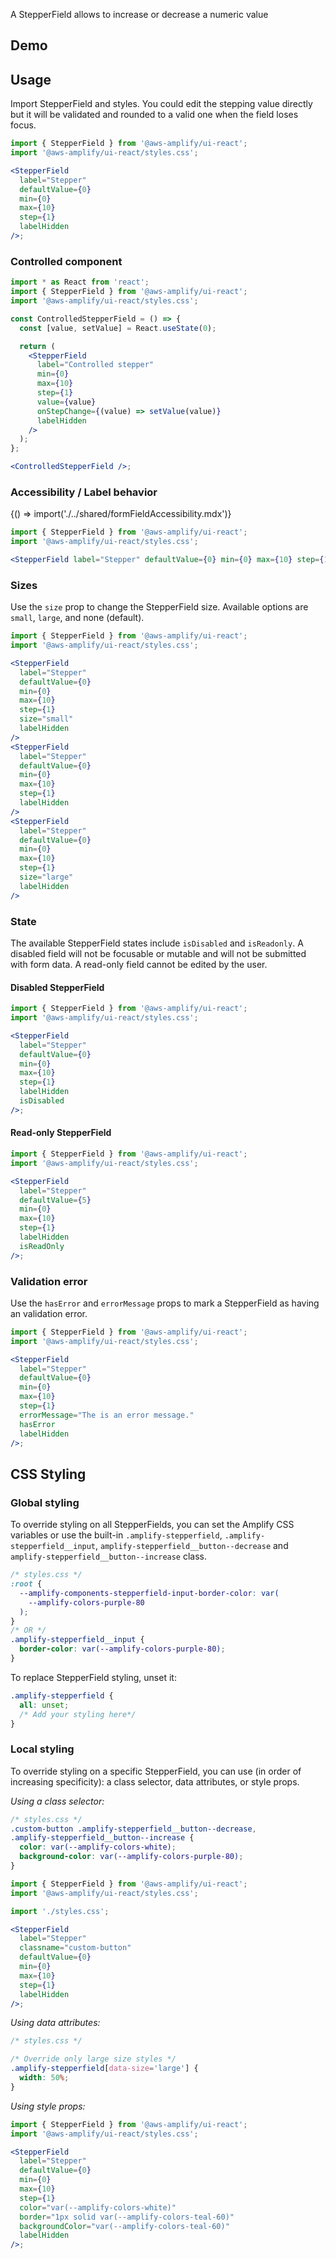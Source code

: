 

A StepperField allows to increase or decrease a numeric value

## Demo

<StepperFieldDemo />

## Usage

Import StepperField and styles. You could edit the stepping value directly but it will be validated and rounded to a valid one when the field loses focus.

```jsx
import { StepperField } from '@aws-amplify/ui-react';
import '@aws-amplify/ui-react/styles.css';

<StepperField
  label="Stepper"
  defaultValue={0}
  min={0}
  max={10}
  step={1}
  labelHidden
/>;
```

<Example>
  <StepperField
    label="Stepper"
    defaultValue={0}
    min={0}
    max={10}
    step={1}
    labelHidden
  />
</Example>

### Controlled component

```jsx
import * as React from 'react';
import { StepperField } from '@aws-amplify/ui-react';
import '@aws-amplify/ui-react/styles.css';

const ControlledStepperField = () => {
  const [value, setValue] = React.useState(0);

  return (
    <StepperField
      label="Controlled stepper"
      min={0}
      max={10}
      step={1}
      value={value}
      onStepChange={(value) => setValue(value)}
      labelHidden
    />
  );
};

<ControlledStepperField />;
```

<Example>
  <ControlledStepperField />
</Example>

### Accessibility / Label behavior

<Fragment>{() => import('./../shared/formFieldAccessibility.mdx')}</Fragment>

```jsx
import { StepperField } from '@aws-amplify/ui-react';
import '@aws-amplify/ui-react/styles.css';

<StepperField label="Stepper" defaultValue={0} min={0} max={10} step={1} />;
```

<Example>
  <StepperField label="Stepper" defaultValue={0} min={0} max={10} step={1} />
</Example>

### Sizes

Use the `size` prop to change the StepperField size. Available options are `small`, `large`, and none (default).

```jsx
import { StepperField } from '@aws-amplify/ui-react';
import '@aws-amplify/ui-react/styles.css';

<StepperField
  label="Stepper"
  defaultValue={0}
  min={0}
  max={10}
  step={1}
  size="small"
  labelHidden
/>
<StepperField
  label="Stepper"
  defaultValue={0}
  min={0}
  max={10}
  step={1}
  labelHidden
/>
<StepperField
  label="Stepper"
  defaultValue={0}
  min={0}
  max={10}
  step={1}
  size="large"
  labelHidden
/>
```

<Example>
  <Flex direction="column">
    <StepperField
      label="Stepper"
      defaultValue={0}
      min={0}
      max={10}
      step={1}
      size="small"
      labelHidden
    />
    <StepperField
      label="Stepper"
      defaultValue={0}
      min={0}
      max={10}
      step={1}
      labelHidden
    />
    <StepperField
      label="Stepper"
      defaultValue={0}
      min={0}
      max={10}
      step={1}
      size="large"
      labelHidden
    />
  </Flex>
</Example>

### State

The available StepperField states include `isDisabled` and `isReadonly`. A disabled field will not be focusable or mutable and will not be submitted with form data. A read-only field cannot be edited by the user.

#### Disabled StepperField

```jsx
import { StepperField } from '@aws-amplify/ui-react';
import '@aws-amplify/ui-react/styles.css';

<StepperField
  label="Stepper"
  defaultValue={0}
  min={0}
  max={10}
  step={1}
  labelHidden
  isDisabled
/>;
```

<Example>
  <StepperField
    label="Stepper"
    defaultValue={0}
    min={0}
    max={10}
    step={1}
    labelHidden
    isDisabled
  />
</Example>

#### Read-only StepperField

```jsx
import { StepperField } from '@aws-amplify/ui-react';
import '@aws-amplify/ui-react/styles.css';

<StepperField
  label="Stepper"
  defaultValue={5}
  min={0}
  max={10}
  step={1}
  labelHidden
  isReadOnly
/>;
```

<Example>
  <StepperField
    label="Stepper"
    defaultValue={5}
    min={0}
    max={10}
    step={1}
    labelHidden
    isReadOnly
  />
</Example>

### Validation error

Use the `hasError` and `errorMessage` props to mark a StepperField as having an validation error.

```jsx
import { StepperField } from '@aws-amplify/ui-react';
import '@aws-amplify/ui-react/styles.css';

<StepperField
  label="Stepper"
  defaultValue={0}
  min={0}
  max={10}
  step={1}
  errorMessage="The is an error message."
  hasError
  labelHidden
/>;
```

<Example>
  <StepperField
    label="Stepper"
    defaultValue={0}
    min={0}
    max={10}
    step={1}
    errorMessage="The is an error message."
    hasError
    labelHidden
  />
</Example>

## CSS Styling

### Global styling

To override styling on all StepperFields, you can set the Amplify CSS variables or use the built-in `.amplify-stepperfield`, `.amplify-stepperfield__input`, `amplify-stepperfield__button--decrease` and `amplify-stepperfield__button--increase` class.

```css
/* styles.css */
:root {
  --amplify-components-stepperfield-input-border-color: var(
    --amplify-colors-purple-80
  );
}
/* OR */
.amplify-stepperfield__input {
  border-color: var(--amplify-colors-purple-80);
}
```

<Example>
  <StepperField
    label="Stepper"
    className="global-styling-example"
    defaultValue={0}
    min={0}
    max={10}
    step={1}
    labelHidden
  />
</Example>

To replace StepperField styling, unset it:

```css
.amplify-stepperfield {
  all: unset;
  /* Add your styling here*/
}
```

### Local styling

To override styling on a specific StepperField, you can use (in order of increasing specificity): a class selector, data attributes, or style props.

_Using a class selector:_

```css
/* styles.css */
.custom-button .amplify-stepperfield__button--decrease,
.amplify-stepperfield__button--increase {
  color: var(--amplify-colors-white);
  background-color: var(--amplify-colors-purple-80);
}
```

```jsx
import { StepperField } from '@aws-amplify/ui-react';
import '@aws-amplify/ui-react/styles.css';

import './styles.css';

<StepperField
  label="Stepper"
  classname="custom-button"
  defaultValue={0}
  min={0}
  max={10}
  step={1}
  labelHidden
/>;
```

<Example>
  <StepperField
    label="Stepper"
    className="custom-button"
    defaultValue={0}
    min={0}
    max={10}
    step={1}
    labelHidden
  />
</Example>

_Using data attributes:_

```css
/* styles.css */

/* Override only large size styles */
.amplify-stepperfield[data-size='large'] {
  width: 50%;
}
```

<Example>
  <StepperField
    label="Stepper"
    className="data-attribute-large-size"
    defaultValue={0}
    min={0}
    max={10}
    size="large"
    step={1}
    labelHidden
  />
</Example>

_Using style props:_

```jsx
import { StepperField } from '@aws-amplify/ui-react';
import '@aws-amplify/ui-react/styles.css';

<StepperField
  label="Stepper"
  defaultValue={0}
  min={0}
  max={10}
  step={1}
  color="var(--amplify-colors-white)"
  border="1px solid var(--amplify-colors-teal-60)"
  backgroundColor="var(--amplify-colors-teal-60)"
  labelHidden
/>;
```

<Example>
  <StepperField
    label="Stepper"
    defaultValue={0}
    min={0}
    max={10}
    step={1}
    backgroundColor="var(--amplify-colors-teal-60)"
    border="1px solid var(--amplify-colors-teal-60)"
    color="var(--amplify-colors-white)"
    labelHidden
  />
</Example>
